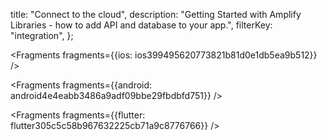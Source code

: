   title: "Connect to the cloud",
  description: "Getting Started with Amplify Libraries - how to add API and database to your app.",
  filterKey: "integration",
};






<Fragments fragments={{ios: ios399495620773821b81d0e1db5ea9b512}} />



<Fragments fragments={{android: android4e4eabb3486a9adf09bbe29fbdbfd751}} />



<Fragments fragments={{flutter: flutter305c5c58b967632225cb71a9c8776766}} />
